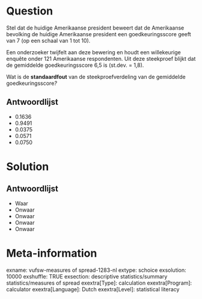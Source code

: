 Question
========
Stel dat de huidige Amerikaanse president beweert dat de Amerikaanse bevolking de huidige Amerikaanse president een goedkeuringsscore geeft van 7 (op een schaal van 1 tot 10).  
  
Een onderzoeker twijfelt aan deze bewering en houdt een willekeurige enquête onder 121 Amerikaanse respondenten. Uit deze steekproef blijkt dat de gemiddelde goedkeuringsscore 6,5 is (st.dev. = 1,8).  
  
Wat is de **standaardfout** van de steekproefverdeling van de gemiddelde goedkeuringsscore*?  
*

Antwoordlijst
----------
* 0.1636
* 0.9491
* 0.0375
* 0.0571
* 0.0750

Solution
========

Antwoordlijst
----------
* Waar
* Onwaar
* Onwaar
* Onwaar
* Onwaar

Meta-information
================
exname: vufsw-measures of spread-1283-nl
extype: schoice
exsolution: 10000
exshuffle: TRUE
exsection: descriptive statistics/summary statistics/measures of spread
exextra[Type]: calculation
exextra[Program]: calculator
exextra[Language]: Dutch
exextra[Level]: statistical literacy

